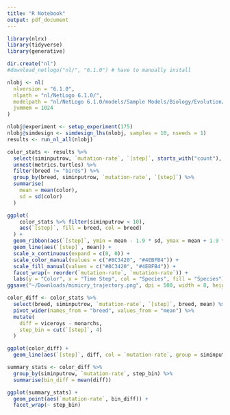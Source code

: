 ```yaml
---
title: "R Notebook"
output: pdf_document
---
```


```r
library(nlrx)
library(tidyverse)
library(generative)

dir.create("nl")
#download_netlogo("nl/", "6.1.0") # have to manually install

nlobj <- nl(
  nlversion = "6.1.0", 
  nlpath = "nl/NetLogo 6.1.0/", 
  modelpath = "nl/NetLogo 6.1.0/models/Sample Models/Biology/Evolution/Mimicry.nlogo",
  jvmmem = 1024
)
```

```r
nlobj@experiment <- setup_experiment(175)
nlobj@simdesign <- simdesign_lhs(nlobj, samples = 10, nseeds = 1)
results <- run_nl_all(nlobj)
```

```r
color_stats <- results %>%
  select(siminputrow, `mutation-rate`, `[step]`, starts_with("count"), metrics.turtles) %>%
  unnest(metrics.turtles) %>%
  filter(breed != "birds") %>%
  group_by(breed, siminputrow, `mutation-rate`, `[step]`) %>%
  summarise(
    mean = mean(color),
    sd = sd(color)
  )

ggplot(
    color_stats %>% filter(siminputrow < 10), 
    aes(`[step]`, fill = breed, col = breed)
  ) +
  geom_ribbon(aes(`[step]`, ymin = mean - 1.9 * sd, ymax = mean + 1.9 * sd), alpha = 0.3) +
  geom_line(aes(`[step]`, mean)) +
  scale_x_continuous(expand = c(0, 0)) +
  scale_color_manual(values = c("#8C3420", "#4EBFB4")) +
  scale_fill_manual(values = c("#8C3420", "#4EBFB4")) +
  facet_wrap(~ reorder(`mutation-rate`, `mutation-rate`)) +
  labs(y = "Color", x = "Time Step", col = "Species", fill = "Species")
ggsave("~/Downloads/mimicry_trajectory.png", dpi = 500, width = 8, height = 5)
```
```r
color_diff <- color_stats %>%
  select(breed, siminputrow, `mutation-rate`, `[step]`, breed, mean) %>%
  pivot_wider(names_from = "breed", values_from = "mean") %>%
  mutate(
    diff = viceroys - monarchs,
    step_bin = cut(`[step]`, 4)
  )

ggplot(color_diff) +
  geom_line(aes(`[step]`, diff, col = `mutation-rate`, group = siminputrow))
```
```r
summary_stats <- color_diff %>%
  group_by(siminputrow, `mutation-rate`, step_bin) %>%
  summarise(bin_diff = mean(diff))

ggplot(summary_stats) +
  geom_point(aes(`mutation-rate`, bin_diff)) +
  facet_wrap(~ step_bin)
```
